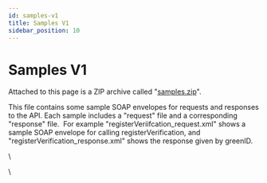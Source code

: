 ```yaml
---
id: samples-v1
title: Samples V1
sidebar_position: 10
---
```


# Samples V1

Attached to this page is a ZIP archive called "[samples.zip](https://vixverify.atlassian.net/wiki/download/attachments/8880472/samples.zip?version=1\&amp;modificationDate=1465184462514\&amp;cacheVersion=1\&amp;api=v2)".  

This file contains some sample SOAP envelopes for requests and responses to the API. Each sample includes a "request" file and a corresponding "response" file.  For example "registerVeriifcation\_request.xml" shows a sample SOAP envelope for calling registerVerification, and "registerVerification\_response.xml" shows the response given by greenID.

\\

\\
